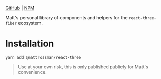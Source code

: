 
<Meta title="Introduction" />

[GitHub](https://github.com/mattrossman/react-three) | [NPM](https://www.npmjs.com/package/@mattrossman/react-three)

Matt's personal library of components and helpers for the `react-three-fiber` ecosystem.

# Installation

```console
yarn add @mattrossman/react-three
```

> Use at your own risk, this is only published publicly for Matt's convenience.
